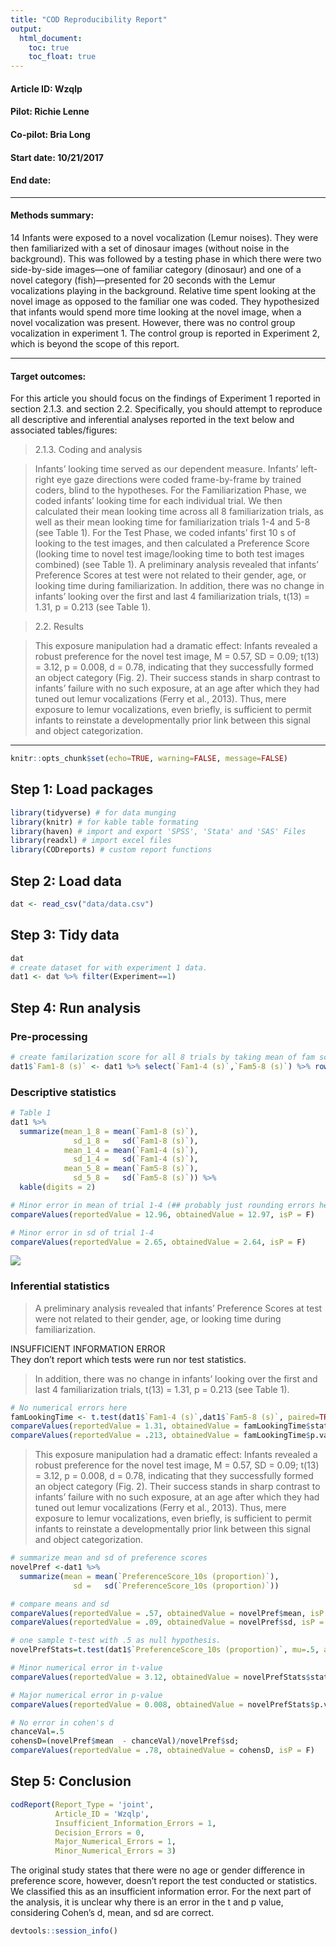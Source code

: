 ```yaml
---
title: "COD Reproducibility Report"
output:
  html_document:
    toc: true
    toc_float: true
---
```


#### Article ID: Wzqlp
#### Pilot: Richie Lenne
#### Co-pilot: Bria Long
#### Start date: 10/21/2017
#### End date: 

-------

#### Methods summary: 

14 Infants were exposed to a novel vocalization (Lemur noises). They were then familiarized with a set of dinosaur images (without noise in the background). This was followed by a testing phase in which there were two side-by-side images—one of familiar category (dinosaur) and one of a novel category (fish)—presented for 20 seconds with the Lemur vocalizations playing in the background. Relative time spent looking at the novel image as opposed to the familiar one was coded. They hypothesized that infants would spend more time looking at the novel image, when a novel vocalization was present. However, there was no control group vocalization in experiment 1. The control group is reported in Experiment 2, which is beyond the scope of this report. 

------

#### Target outcomes: 

For this article you should focus on the findings of Experiment 1 reported in section 2.1.3. and section 2.2. Specifically, you should attempt to reproduce all descriptive and inferential analyses reported in the text below and associated tables/figures:

> 2.1.3. Coding and analysis

> Infants' looking time served as our dependent measure. Infants' left-right eye gaze directions were coded frame-by-frame by trained coders, blind to the hypotheses. For the Familiarization Phase, we coded infants' looking time for each individual trial. We then calculated their mean looking time across all 8 familiarization trials, as well as their mean looking time for familiarization trials 1-4 and 5-8 (see Table 1). For the Test Phase, we coded infants' first 10 s of looking to the test images, and then calculated a Preference Score (looking time to novel test image/looking time to both test images combined) (see Table 1). A preliminary analysis revealed that infants' Preference Scores at test were not related to their gender, age, or looking time during familiarization. In addition, there was no change in infants' looking over the first and last 4 familiarization trials, t(13) = 1.31, p = 0.213 (see Table 1).

> 2.2. Results

> This exposure manipulation had a dramatic effect: Infants revealed a robust preference for the novel test image, M = 0.57, SD = 0.09; t(13) = 3.12, p = 0.008, d = 0.78, indicating that they successfully formed an object category (Fig. 2). Their success stands in sharp contrast to infants' failure with no such exposure, at an age after which they had tuned out lemur vocalizations (Ferry et al., 2013). Thus, mere exposure to lemur vocalizations, even briefly, is sufficient to permit infants to reinstate a developmentally prior link between this signal and object categorization.

------

```r
knitr::opts_chunk$set(echo=TRUE, warning=FALSE, message=FALSE)
```

## Step 1: Load packages

```r
library(tidyverse) # for data munging
library(knitr) # for kable table formating
library(haven) # import and export 'SPSS', 'Stata' and 'SAS' Files
library(readxl) # import excel files
library(CODreports) # custom report functions
```

## Step 2: Load data

```r
dat <- read_csv("data/data.csv")
```

## Step 3: Tidy data

```r
dat
# create dataset for with experiment 1 data.
dat1 <- dat %>% filter(Experiment==1)
```

## Step 4: Run analysis

### Pre-processing

```r
# create familarization score for all 8 trials by taking mean of fam score 1-4 and fam score 5-8.
dat1$`Fam1-8 (s)` <- dat1 %>% select(`Fam1-4 (s)`,`Fam5-8 (s)`) %>% rowMeans()
```

### Descriptive statistics  

```r
# Table 1 
dat1 %>% 
  summarize(mean_1_8 = mean(`Fam1-8 (s)`),
              sd_1_8 =   sd(`Fam1-8 (s)`),
            mean_1_4 = mean(`Fam1-4 (s)`),
              sd_1_4 =   sd(`Fam1-4 (s)`),
            mean_5_8 = mean(`Fam5-8 (s)`),
              sd_5_8 =   sd(`Fam5-8 (s)`)) %>%
  kable(digits = 2)

# Minor error in mean of trial 1-4 (## probably just rounding errors here)
compareValues(reportedValue = 12.96, obtainedValue = 12.97, isP = F)

# Minor error in sd of trial 1-4
compareValues(reportedValue = 2.65, obtainedValue = 2.64, isP = F)
```

![](table1.png)

### Inferential statistics
> A preliminary analysis revealed that infants' Preference Scores at test were not related to their gender, age, or looking time during familiarization.  

INSUFFICIENT INFORMATION ERROR  
They don't report which tests were run nor test statistics.


> In addition, there was no change in infants' looking over the first and last 4 familiarization trials, t(13) = 1.31, p = 0.213 (see Table 1).

```r
# No numerical errors here
famLookingTime <- t.test(dat1$`Fam1-4 (s)`,dat1$`Fam5-8 (s)`, paired=TRUE)
compareValues(reportedValue = 1.31, obtainedValue = famLookingTime$statistic, isP = F)
compareValues(reportedValue = .213, obtainedValue = famLookingTime$p.value, isP = T)

```

> This exposure manipulation had a dramatic effect: Infants revealed a robust preference for the novel test image, M = 0.57, SD = 0.09; t(13) = 3.12, p = 0.008, d = 0.78, indicating that they successfully formed an object category (Fig. 2). Their success stands in sharp contrast to infants' failure with no such exposure, at an age after which they had tuned out lemur vocalizations (Ferry et al., 2013). Thus, mere exposure to lemur vocalizations, even briefly, is sufficient to permit infants to reinstate a developmentally prior link between this signal and object categorization.
  
```r
# summarize mean and sd of preference scores
novelPref <-dat1 %>% 
  summarize(mean = mean(`PreferenceScore_10s (proportion)`),
              sd =   sd(`PreferenceScore_10s (proportion)`))

# compare means and sd
compareValues(reportedValue = .57, obtainedValue = novelPref$mean, isP = F)
compareValues(reportedValue = .09, obtainedValue = novelPref$sd, isP = F)

# one sample t-test with .5 as null hypothesis.
novelPrefStats=t.test(dat1$`PreferenceScore_10s (proportion)`, mu=.5, alternative = "two.sided")

# Minor numerical error in t-value
compareValues(reportedValue = 3.12, obtainedValue = novelPrefStats$statistic, isP = F)

# Major numerical error in p-value
compareValues(reportedValue = 0.008, obtainedValue = novelPrefStats$p.value, isP = T)

# No error in cohen's d
chanceVal=.5
cohensD=(novelPref$mean  - chanceVal)/novelPref$sd;
compareValues(reportedValue = .78, obtainedValue = cohensD, isP = F)
```

## Step 5: Conclusion

```r
codReport(Report_Type = 'joint',
          Article_ID = 'Wzqlp', 
          Insufficient_Information_Errors = 1,
          Decision_Errors = 0, 
          Major_Numerical_Errors = 1, 
          Minor_Numerical_Errors = 3)
```

The original study states that there were no age or gender difference in preference score, however, doesn't report the test conducted or statistics. We classified this as an insufficient information error. For the next part of the analysis, it is unclear why there is an error in the t and p value, considering Cohen's d, mean, and sd are correct.

```r
devtools::session_info()
```
